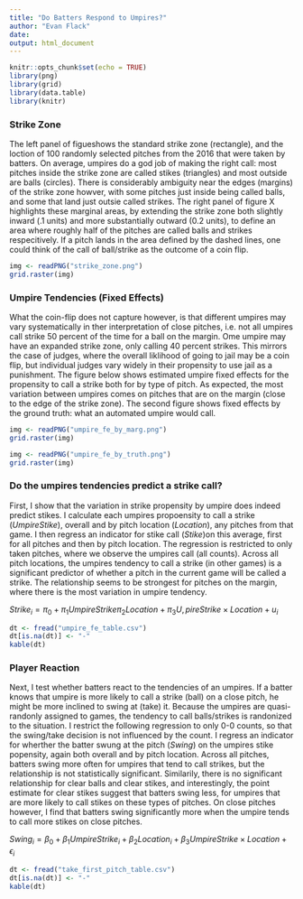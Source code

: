 ```yaml
---
title: "Do Batters Respond to Umpires?"
author: "Evan Flack"
date:
output: html_document
---
```


```r
knitr::opts_chunk$set(echo = TRUE)
library(png)
library(grid)
library(data.table)
library(knitr)
```

### Strike Zone
The left panel of figueshows the standard strike zone (rectangle), and the loction of 100 randomly selected pitches from the 2016 that were taken by batters. On average, umpires do a god job of making the right call: most pitches inside the strike zone are called stikes (triangles) and most outside are balls (circles). There is considerably ambiguity near the edges (margins) of the strike zone howver, with some pitches just inside being called balls, and some that land just outsie called strikes. The right panel of figure X highlights these marginal areas, by extending the strike zone both slightly inward (.1 units) and more substantially outward (0.2 units), to define an area where roughly half of the pitches are called balls and strikes respecitively. If a pitch lands in the area defined by the dashed lines, one could think of the call of ball/strike as the outcome of a coin flip.

```r
img <- readPNG("strike_zone.png")
grid.raster(img)
```

### Umpire Tendencies (Fixed Effects)

What the coin-flip does not capture however, is that different umpires may vary systematically in ther interpretation of close pitches, i.e. not all umpires call strike 50 percent of the time for a ball on the margin. Ome umpire may have an expanded strike zone, only calling 40 percent strikes. This mirrors the case of judges, where the overall liklihood of going to jail may be a coin flip, but individual judges vary widely in their propensity to use jail as a punishment. The figure below shows estimated umpire fixed effects for the propensity to call a strike both for by type of pitch. As expected, the most variation between umpires comes on pitches that are on the margin (close to the edge of the strike zone). The second figure shows fixed effects by the ground truth: what an automated umpire would call.

```r
img <- readPNG("umpire_fe_by_marg.png")
grid.raster(img)
```

```r
img <- readPNG("umpire_fe_by_truth.png")
grid.raster(img)
```

### Do the umpires tendencies predict a strike call? 

First, I show that the variation in strike propensity by umpire does indeed predict stikes. I calculate each umpires propoensity to call a strike ($UmpireStike$), overall and by pitch location ($Location$), \textit{excluding} any pitches from that game. I then regress an indicator for stike call ($Stike$)on this average, first for all pitches and then by pitch location. The regression is restricted to only taken pitches, where we observe the umpires call (all counts). Across all pitch locations, the umpires tendency to call a strike (in other games) is a significant predictor of whether a pitch in the current game will be called a strike. The relationship seems to be strongest for pitches on the margin, where there is the most variation in umpire tendency.

$Strike_i = \pi_0 + \pi_1 Umpire Strike \pi_2 Location + \pi_3 U,pireStrike \times Location+ u_i$

```r
dt <- fread("umpire_fe_table.csv")
dt[is.na(dt)] <- "-"
kable(dt)
```


### Player Reaction 
Next, I test whether batters react to the tendencies of an umpires. If a batter knows that umpire is more likely to call a strike (ball) on a close pitch, he might be more inclined to swing at (take) it. Because the umpires are quasi-randonly assigned to games, the tendency to call balls/strikes is randonized to the situation. I restrict the following regression to only 0-0 counts, so that the swing/take decision is not influenced by the count. I regress an indicator for wherther the batter swung at the pitch ($Swing$) on the umpires stike popensity, again both overall and by pitch location. Across all pitches, batters swing more often for umpires that tend to call strikes, but the relationship is not statistically significant. Similarily, there is no significant relationship for clear balls and clear stikes, and interestingly, the point estimate for clear stikes suggest that batters swing less, for umpires that are more likely to call stikes on these types of pitches. On close pitches however, I find that batters swing significantly more when the umpire tends to call more stikes on close pitches. 

$Swing_i = \beta_0 + \beta_1 Umpire Strike_i + \beta_2 Location_i + \beta_3 UmpireStrike \times Location + \epsilon_i$

```r
dt <- fread("take_first_pitch_table.csv")
dt[is.na(dt)] <- "-"
kable(dt)
```



